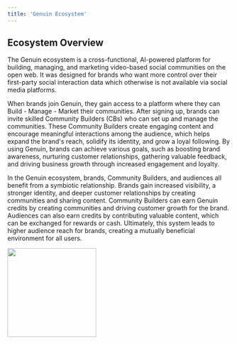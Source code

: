 ```yaml
---
title: 'Genuin Ecosystem'
---
```


## Ecosystem Overview

The Genuin ecosystem is a cross-functional, AI-powered platform for building, managing, and marketing video-based social communities on the open web. It was designed for brands who  want more control over their first-party social interaction data which otherwise is not available via social media platforms. 

When brands join Genuin, they gain access to a platform where they can Build - Manage - Market their communities. After signing up, brands can invite skilled Community Builders (CBs) who can set up and manage the communities. These Community Builders create engaging content and encourage meaningful interactions among the audience, which helps expand the brand's reach, solidify its identity, and grow a loyal following. By using Genuin, brands can achieve various goals, such as boosting brand awareness, nurturing customer relationships, gathering valuable feedback, and driving business growth through increased engagement and loyalty. 

In the Genuin ecosystem, brands, Community Builders, and audiences all benefit from a symbiotic relationship. Brands gain increased visibility, a stronger identity, and deeper customer relationships by creating communities and sharing content. Community Builders can earn Genuin credits by creating communities and driving customer growth for the brand. Audiences can also earn credits by contributing valuable content, which can be exchanged for rewards or cash. Ultimately, this system leads to higher audience reach for brands, creating a mutually beneficial environment for all users.

<img height="200" src="/visual-aids/Genuin Ecosystem.png" />
